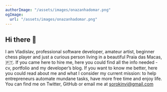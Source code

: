 ```yaml
---
authorImage: "/assets/images/onazanhadomar.png"
ogImage:
  url: "/assets/images/onazanhadomar.png"
---
```


## Hi there 👋

I am Vladislav, professional software developer, amateur artist,
beginner chess player and just a curious person living in a beautiful
Praia das Macas, 🇵🇹. If you came here to hire me, here you could find
all the info needed - cv, portfolio and my developer’s blog. If you
want to know me better, here you could read about me and what I
consider my current mission: to help entrepreneurs automate mundane
tasks, have more free time and enjoy life. You can find me
on Twitter, GitHub or email me at sorokinvj@gmail.com
